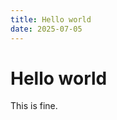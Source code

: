 ---
title: Hello world
date: 2025-07-05
---

# Hello world

This is fine.

<CTA
  title="Do you eat ass??"
  text="check out the official First Step Country Youtube channel!"
  link="https://www.youtube.com/"
  btnText="touch me zaddy"
/>
